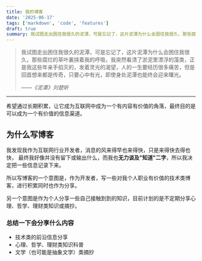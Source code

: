 ```yaml
---
title: 我的博客
date: '2025-06-17'
tags: ['markdown', 'code', 'features']
draft: true
summary: 我试图走出困住我很久的泥潭，可是忘记了，这片泥潭为什么会困住我很久，那些腐烂的草叶裏挟着我的呼吸，我突然看清了淤泥里漂浮的藻类，正是我这些年亲手掐灭的，发着灵光的渴望，人的一生要经历很多痛苦，但是回首想来都是传奇，只要心中有光，即使身处泥潭也能终会迎来曙光。
---
```


> 我试图走出困住我很久的泥潭，可是忘记了，这片泥潭为什么会困住我很久，那些腐烂的草叶裏挟着我的呼吸，我突然看清了淤泥里漂浮的藻类，正是我这些年亲手掐灭的，发着灵光的渴望，人的一生要经历很多痛苦，但是回首想来都是传奇，只要心中有光，即使身处泥潭也能终会迎来曙光。
>
> <cite>——《泥潭》刘楚昕</cite>

---

<div
  style={{ backgroundColor: '#f3e5f5', padding: '8px 16px', borderRadius: '5px', margin: '10px 0' }}
>
  希望通过长期积累，让它成为互联网中成为一个有内容有价值的角落，最终目的是可以成为一个有价值的信息渠道。
</div>

## 为什么写博客

我发现我作为互联网行业开发者，消息的风来得早也来得快，只是来得快去得也快，
最终我好像并没有留下或输出什么，而我也**无力谈及"知道"二字**，所以我决定把一些信息记录下来。<br/>

所以写博客的一个意图是，作为开发者，写一些对我个人职业有价值的技术类博客，进行积累同时也作为分享。<br/>

另一个意图是作为个人分享一些自己接触到到的知识，目前计划的是不定期分享心理、哲学、理财类知识或摘抄。<br/>

### 总结一下会分享什么内容

- 技术类的前沿信息分享
- 心理、哲学、理财类知识科普
- 文学（也可能是抽象文学）类摘抄
